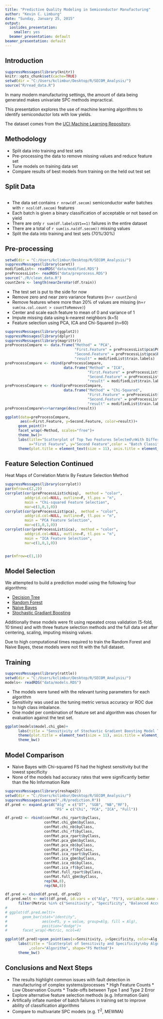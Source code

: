 ```yaml
---
title: "Predictive Quality Modeling in Semiconductor Manufacturing"
author: "Kevin C. Limburg"
date: "Sunday, January 25, 2015"
output:
  ioslides_presentation:
    smaller: yes
  beamer_presentation: default
beamer_presentation: default
---
```


## Introduction

```r
suppressMessages(library(knitr))
knitr::opts_chunk$set(cache=TRUE)
setwd(dir = "C:/Users/kclimbur/Desktop/R/SECOM_Analysis/")
source("R/read_data.R")
```

In many modern manufacturing settings, the amount of data being generated makes
univariate SPC methods impractical. 

This presentation explores the use of machine learning algorithms 
to identify semiconductor lots with low yields.

The dataset comes from the 
[UCI Machine Learning Repository](https://archive.ics.uci.edu/ml/datasets/SECOM).


## Methodology

* Split data into training and test sets
* Pre-processing the data to remove missing values and reduce feature set    
* Tune models on training data set
* Compare results of best models from training on the held out test set


## Split Data
```r

```
* The data set contains `r nrow(df.secom)` semiconductor wafer batches with
`r ncol(df.secom)` features
* Each batch is given a binary classification of acceptable or not based on yield 
* There are only `r sum(df.labels$V1==1)` failures in the entire dataset
* There are a total of `r sum(is.na(df.secom))` missing values
* Split the data into training and test sets (70%/30%)


## Pre-processing
```r
setwd(dir = "C:/Users/kclimbur/Desktop/R/SECOM_Analysis/")
suppressMessages(library(caret))
modifiedList<- readRDS("data/modified.RDS")
preProcessList<- readRDS("data/preprocess.RDS")
source("./R/clean_data.R")
countZero <- length(nearZeroVar(df.train))
```

* The test set is put to the side for now
* Remove zero and near zero variance features (n=`r countZero`)
* Remove features where more than 20% of values are missing (n=`r sum(na.col.count > countToRemove)`)
* Center and scale each feature to mean of 0 and variance of 1
* Impute missing data using k-nearest neighbors (k=5)
* Feature selection using PCA, ICA and Chi-Squared (n=60)


```r

suppressMessages(library(ggplot2))
suppressMessages(library(dplyr))
suppressMessages(library(magrittr))
preProcessCompare <- data.frame("Method" = "PCA",
                                "First.Feature" = preProcessList$pca$PC1,
                                "Second.Feature" = preProcessList$pca$PC2,
                                "result" = modifiedList$train.labels)
preProcessCompare <- rbind(preProcessCompare,
                           data.frame("Method" = "ICA",
                                      "First.Feature" = preProcessList$ica$ICA1,
                                      "Second.Feature" = preProcessList$ica$ICA2,
                                      "result" = modifiedList$train.labels))
preProcessCompare <- rbind(preProcessCompare,
                           data.frame("Method" = "Chi-Squared",
                                      "First.Feature" = preProcessList$chisq$V60,
                                      "Second.Feature" = preProcessList$chisq$V65,
                                      "result" = modifiedList$train.labels))
preProcessCompare%<>%arrange(desc(result))

ggplot(data=preProcessCompare,
       aes(x=First.Feature, y=Second.Feature, color=result))+
      geom_point()+
      facet_wrap(~Method, scales="free")+
      theme_bw()+
      labs(title="Scatterplot of Top Two Features Selected\nWith Different Feature Selection Methods", 
           x="First Feature", y="Second Feature",color = "Batch Classification")+
      theme(plot.title = element_text(size = 11), axis.title = element_text(size=10))

```

## Feature Selection Continued

Heat Maps of Correlation Matrix By Feature Selection Method
```r
suppressMessages(library(corrplot))
par(mfrow=c(2,2))
corrplot(cor(preProcessList$chisq),  method = "color",
         addgrid.col=NULL, outline=F, tl.pos = "n",
         main = "Chi-squared Feature Selection",
         mar=c(1,0,1,0))
corrplot(cor(preProcessList$pca),  method = "color",
         addgrid.col=NULL, outline=F, tl.pos = "n",
         main = "PCA Feature Selection",
         mar=c(1,0,1,0))
corrplot(cor(preProcessList$ica),  method = "color",
         addgrid.col=NULL, outline=F, tl.pos = "n",
         main = "ICA Feature Selection",
         mar=c(1,0,1,0))


par(mfrow=c(1,1))

```

## Model Selection
We attempted to build a prediction model using the following four algorithms:

* [Decision Tree](http://cran.r-project.org/web/packages/rpart/rpart.pdf)
* [Random Forest](http://cran.r-project.org/web/packages/randomForest/randomForest.pdf)
* [Naive Bayes](http://cran.r-project.org/web/packages/klaR/klaR.pdf)
* [Stochastic Gradiant Boosting](http://cran.r-project.org/web/packages/gbm/gbm.pdf)

Additionally these models were fit using repeated cross validation (5-fold, 10 times)
and with three feature selection methods and the full data set after centering,
scaling, imputing missing values. 

Due to high computational times required to train the Random Forest and Naive Bayes,
these models were not fit with the full dataset. 

## Training
```r
suppressMessages(library(rattle))
setwd(dir = "C:/Users/kclimbur/Desktop/R/SECOM_Analysis/")
models<- readRDS("data/models.RDS")
```
* The models were tuned with the relevant tuning parameters for each algorithm
* Sensitivity was used as the tuning metric versus accuracy or ROC 
due to high class imbalance.
*  One model per combination of feature set and algorithm was chosen for
evaluation against the test set.
```r
ggplot(models$model.chi_gbm)+
      labs(title = "Sensitivity of Stochastic Gradient Boosting Model Training\nUsing Chi-Squared Feature Selection")+
      theme(plot.title = element_text(size = 11), axis.title = element_text(size=10))+
      theme_bw()
```


## Model Comparison

* Naive Bayes with Chi-squared FS had the highest sensitivity but the lowest specificity 
* None of the models had accuracy rates that were significantly better than the No Information Rate

```r
suppressMessages(library(reshape2))
setwd(dir = "C:/Users/kclimbur/Desktop/R/SECOM_Analysis/")
suppressMessages(source("./R/prediction.R"))
df.pred <- expand.grid("Alg" = c("DT", "SGB", "NB","RF"), 
                       "FS" = c("Chi", "PCA", "ICA", "Full"))

df.pred2 <- rbind(confMat.chi_rpart$byClass,
                  confMat.chi_gbm$byClass,
                  confMat.chi_nb$byClass,
                  confMat.chi_rf$byClass,
                  confMat.pca_rpart$byClass,
                  confMat.pca_gbm$byClass,
                  confMat.pca_nb$byClass,
                  confMat.pca_rf$byClass,
                  confMat.ica_rpart$byClass,
                  confMat.ica_gbm$byClass,
                  confMat.ica_nb$byClass,
                  confMat.ica_rf$byClass,
                  confMat.full_rpart$byClass,
                  confMat.full_gbm$byClass,
                  rep(NA,8),
                  rep(NA,8))

df.pred <- cbind(df.pred, df.pred2)
df.pred.melt <- melt(df.pred, id.vars = c("Alg", "FS"), variable.name = "Metric") %>%
      filter(Metric %in% c("Sensitivity", "Specificity", "Balanced Accuracy"))
# 
# ggplot(df.pred.melt)+
#       geom_bar(stat="identity",
#                aes(x=FS, y = value, group=Alg, fill = Alg),
#                position="dodge")+
#       facet_wrap(~Metric, ncol=4)

ggplot(df.pred)+geom_point(aes(x=Sensitivity, y=Specificity, color=Alg, shape=FS))+
      labs(title = "Scatterplot of Sensitivity and Specificity\nby Algorithm and Feature Selection Method"
           ,color="Algorithm", shape="FS Method")+
      theme_bw()

```

## Conclusions and Next Steps

* The results highlight common issues with fault detection in manufacturing of complex systems/processes
      * High Feature Counts
      * Low Observation Counts
      * Trade-offs between Type 1 and Type 2 Error
* Explore alternative feature selection methods (e.g. Information Gain)
* Artifically inflate number of batch failures in training set to improve ability of classification algorithms
* Compare to multivariate SPC models (e.g. T^2^, MEWMA)

